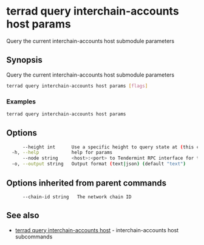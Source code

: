 # terrad query interchain-accounts host params

Query the current interchain-accounts host submodule parameters

## Synopsis

Query the current interchain-accounts host submodule parameters

```sh Terrad
terrad query interchain-accounts host params [flags]
```

### Examples

```sh Terrad
terrad query interchain-accounts host params
```

## Options

```sh Terrad
      --height int      Use a specific height to query state at (this can error if the node is pruning state)
  -h, --help            help for params
      --node string     <host>:<port> to Tendermint RPC interface for this chain (default "tcp://localhost:26657")
  -o, --output string   Output format (text|json) (default "text")
```

## Options inherited from parent commands

```
      --chain-id string   The network chain ID
```

## See also

* [terrad query interchain-accounts host](terrad_query_interchain-accounts_host.mdx)	 - interchain-accounts host subcommands


